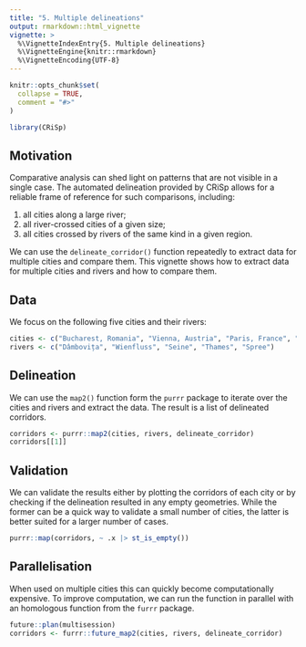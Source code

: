 ```yaml
---
title: "5. Multiple delineations"
output: rmarkdown::html_vignette
vignette: >
  %\VignetteIndexEntry{5. Multiple delineations}
  %\VignetteEngine{knitr::rmarkdown}
  %\VignetteEncoding{UTF-8}
---
```


```r
knitr::opts_chunk$set(
  collapse = TRUE,
  comment = "#>"
)
```

```r
library(CRiSp)
```

## Motivation

Comparative analysis can shed light on patterns that are not visible in a single case. The automated delineation provided by CRiSp allows for a reliable frame of reference for such comparisons, including:

1. all cities along a large river;
1. all river-crossed cities of a given size;
1. all cities crossed by rivers of the same kind in a given region.

We can use the `delineate_corridor()` function repeatedly to extract data for multiple cities and compare them. This vignette shows how to extract data for multiple cities and rivers and how to compare them.

## Data

We focus on the following five cities and their rivers:

```r
cities <- c("Bucharest, Romania", "Vienna, Austria", "Paris, France", "London, United Kingdom", "Berlin, Germany")
rivers <- c("Dâmbovița", "Wienfluss", "Seine", "Thames", "Spree")
```

## Delineation

We can use the `map2()` function form the `purrr` package to iterate over the cities and rivers and extract the data. The result is a list of delineated corridors.

```r
corridors <- purrr::map2(cities, rivers, delineate_corridor)
corridors[[1]]
```

## Validation

We can validate the results either by plotting the corridors of each city or by checking if the delineation resulted in any empty geometries. While the former can be a quick way to validate a small number of cities, the latter is better suited for a larger number of cases.

```r
purrr::map(corridors, ~ .x |> st_is_empty())
```

## Parallelisation

When used on multiple cities this can quickly become computationally expensive. To improve computation, we can run the function in parallel with an homologous function from the `furrr` package. 

```r
future::plan(multisession)
corridors <- furrr::future_map2(cities, rivers, delineate_corridor)
```

